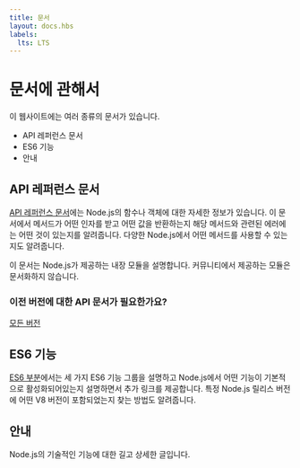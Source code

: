 ```yaml
---
title: 문서
layout: docs.hbs
labels:
  lts: LTS
---
```


# 문서에 관해서

이 웹사이트에는 여러 종류의 문서가 있습니다.

- API 레퍼런스 문서
- ES6 기능
- 안내

## API 레퍼런스 문서

[API 레퍼런스 문서](https://nodejs.org/api/)에는 Node.js의 함수나 객체에 대한 자세한 정보가 있습니다.
이 문서에서 메서드가 어떤 인자를 받고 어떤 값을 반환하는지 해당 메서드와 관련된 에러에는 어떤 것이
있는지를 알려줍니다. 다양한 Node.js에서 어떤 메서드를 사용할 수 있는지도 알려줍니다.

이 문서는 Node.js가 제공하는 내장 모듈을 설명합니다. 커뮤니티에서 제공하는 모듈은 문서화하지 않습니다.

<div className="highlight-box">

### 이전 버전에 대한 API 문서가 필요한가요?

<NodeApiVersionLinks />

[모든 버전](https://nodejs.org/docs/)

</div>

## ES6 기능

[ES6 부분](/ko/docs/es6/)에서는 세 가지 ES6 기능 그룹을 설명하고 Node.js에서 어떤 기능이
기본적으로 활성화되어있는지 설명하면서 추가 링크를 제공합니다. 특정 Node.js 릴리스 버전에
어떤 V8 버전이 포함되었는지 찾는 방법도 알려줍니다.

## 안내

Node.js의 기술적인 기능에 대한 길고 상세한 글입니다.
